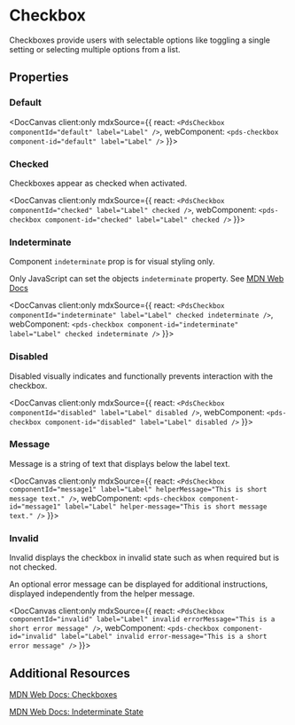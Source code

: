 
# Checkbox

Checkboxes provide users with selectable options like toggling a single setting or selecting multiple options from a list.

## Properties

<DocArgsTable componentName="pds-checkbox" docSource={components} />

### Default

<DocCanvas client:only
  mdxSource={{
    react: `<PdsCheckbox componentId="default" label="Label" />`,
    webComponent: `<pds-checkbox component-id="default" label="Label" />`
}}>
  <pds-checkbox component-id="default" label="Label" />
</DocCanvas>

### Checked

Checkboxes appear as checked when activated.

<DocCanvas client:only
  mdxSource={{
    react: `<PdsCheckbox componentId="checked" label="Label" checked />`,
    webComponent: `<pds-checkbox component-id="checked" label="Label" checked />`
}}>
  <pds-checkbox component-id="checked" label="Label" checked />
</DocCanvas>

### Indeterminate

Component `indeterminate` prop is for visual styling only.

Only JavaScript can set the objects `indeterminate` property. See [MDN Web Docs](https://developer.mozilla.org/en-US/docs/Web/HTML/Element/input/checkbox#indeterminate_state_checkboxes)

<DocCanvas client:only
  mdxSource={{
    react: `<PdsCheckbox componentId="indeterminate" label="Label" checked indeterminate />`,
    webComponent: `<pds-checkbox component-id="indeterminate" label="Label" checked indeterminate />`
}}>
  <pds-checkbox component-id="indeterminate" label="Label" checked indeterminate />
</DocCanvas>

### Disabled

Disabled visually indicates and functionally prevents interaction with the checkbox.

<DocCanvas client:only
  mdxSource={{
    react: `<PdsCheckbox componentId="disabled" label="Label" disabled />`,
    webComponent: `<pds-checkbox component-id="disabled" label="Label" disabled />`
}}>
  <pds-checkbox component-id="disabled" label="Label" disabled />
</DocCanvas>

### Message

Message is a string of text that displays below the label text.

<DocCanvas client:only
  mdxSource={{
    react: `<PdsCheckbox componentId="message1" label="Label" helperMessage="This is short message text." />`,
    webComponent: `<pds-checkbox component-id="message1" label="Label" helper-message="This is short message text." />`
}}>
  <pds-checkbox component-id="message1" label="Label" helper-message="This is short message text." />
</DocCanvas>

### Invalid

Invalid displays the checkbox in invalid state such as when required but is not checked.

An optional error message can be displayed for additional instructions, displayed independently from the helper message.

<DocCanvas client:only
  mdxSource={{
    react: `<PdsCheckbox componentId="invalid" label="Label" invalid errorMessage="This is a short error message" />`,
    webComponent: `<pds-checkbox component-id="invalid" label="Label" invalid error-message="This is a short error message" />`
}}>
  <pds-checkbox component-id="invalid" label="Label" invalid error-message="This is a short error message" />
</DocCanvas>

## Additional Resources

[MDN Web Docs: Checkboxes](https://developer.mozilla.org/en-US/docs/Web/HTML/Element/input/checkbox)

[MDN Web Docs: Indeterminate State](https://developer.mozilla.org/en-US/docs/Web/HTML/Element/input/checkbox#indeterminate_state_checkboxes)
